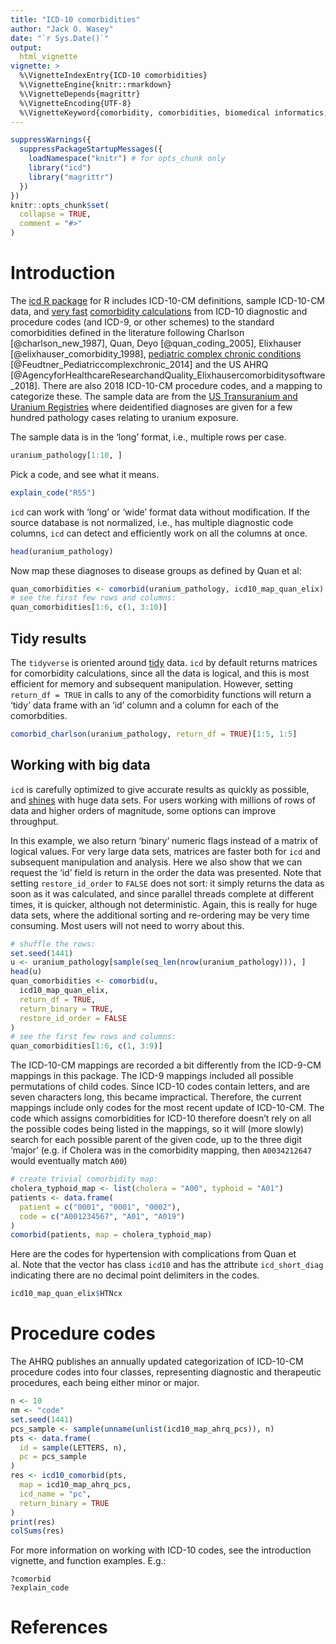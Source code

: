 ```yaml
---
title: "ICD-10 comorbidities"
author: "Jack O. Wasey"
date: "`r Sys.Date()`"
output:
  html_vignette
vignette: >
  %\VignetteIndexEntry{ICD-10 comorbidities}
  %\VignetteEngine{knitr::rmarkdown}
  %\VignetteDepends{magrittr}
  %\VignetteEncoding{UTF-8}
  %\VignetteKeyword{comorbidity, comorbidities, biomedical informatics, administrative data, matrix algebra, ICD-10, ICD-10-CM, WHO, France, Belgium}
---
```

<!--
Copyright (C) 2014 - 2020  Jack O. Wasey

This file is part of icd.

icd is free software: you can redistribute it and/or modify
it under the terms of the GNU General Public License as published by
the Free Software Foundation, either version 3 of the License, or
(at your option) any later version.

icd is distributed in the hope that it will be useful,
but WITHOUT ANY WARRANTY; without even the implied warranty of
MERCHANTABILITY or FITNESS FOR A PARTICULAR PURPOSE. See the
GNU General Public License for more details.

You should have received a copy of the GNU General Public License
along with icd. If not, see <http:#www.gnu.org/licenses/>.
-->

```r
suppressWarnings({
  suppressPackageStartupMessages({
    loadNamespace("knitr") # for opts_chunk only
    library("icd")
    library("magrittr")
  })
})
knitr::opts_chunk$set(
  collapse = TRUE,
  comment = "#>"
)
```

# Introduction

The [icd R package](https://cran.r-project.org/package=icd) for R includes
ICD-10-CM definitions, sample ICD-10-CM data, and [very fast](efficiency.pdf)
[comorbidity calculations](introduction.html) from ICD-10 diagnostic and
procedure codes (and ICD-9, or other schemes) to the standard comorbidities
defined in the literature following Charlson [@charlson_new_1987], Quan, Deyo
[@quan_coding_2005], Elixhauser [@elixhauser_comorbidity_1998], [pediatric
complex chronic conditions](PCCC.html) [@Feudtner_Pediatriccomplexchronic_2014]
and the US AHRQ
[@AgencyforHealthcareResearchandQuality_Elixhausercomorbiditysoftware_2018].
There are also 2018 ICD-10-CM procedure codes, and a mapping to categorize
these. The sample data are from the [US Transuranium and Uranium
Registries](https://ustur.wsu.edu/about-us/) where deidentified diagnoses are
given for a few hundred pathology cases relating to uranium exposure.

The sample data is in the 'long' format, i.e., multiple rows per case.

```r
uranium_pathology[1:10, ]
```

Pick a code, and see what it means.

```r
explain_code("R55")
```

`icd` can work with 'long' or 'wide' format data without modification. If the
source database is not normalized, i.e., has multiple diagnostic code columns,
`icd` can detect and efficiently work on all the columns at once.

```r
head(uranium_pathology)
```

Now map these diagnoses to disease groups as defined by Quan et al:

```r
quan_comorbidities <- comorbid(uranium_pathology, icd10_map_quan_elix)
# see the first few rows and columns:
quan_comorbidities[1:6, c(1, 3:10)]
```

## Tidy results

The `tidyverse` is oriented around [tidy](https://tidyr.tidyverse.org/articles/tidy-data.html) data. `icd` by default returns matrices for comorbidity calculations, since all the data is logical, and this is most efficient for memory and subsequent manipulation. However, setting `return_df = TRUE` in calls to any of the comorbidity functions will return a 'tidy' data frame with an 'id' column and a column for each of the comorbdities.

```r
comorbid_charlson(uranium_pathology, return_df = TRUE)[1:5, 1:5]
```

## Working with big data

`icd` is carefully optimized to give accurate results as quickly as possible,
and [shines](efficiency.pdf) with huge data sets. For users working with
millions of rows of data and higher orders of magnitude, some options can
improve throughput.

In this example, we also return 'binary' numeric flags instead of a matrix of
logical values. For very large data sets, matrices are faster both for `icd`
and subsequent manipulation and analysis. Here we also show that we can request
the 'id' field is return in the order the data was presented. Note that setting
`restore_id_order` to `FALSE` does not sort: it simply returns the data as soon
as it was calculated, and since parallel threads complete at different times,
it is quicker, although not deterministic. Again, this is really for huge data
sets, where the additional sorting and re-ordering may be very time consuming.
Most users will not need to worry about this.

```r
# shuffle the rows:
set.seed(1441)
u <- uranium_pathology[sample(seq_len(nrow(uranium_pathology))), ]
head(u)
quan_comorbidities <- comorbid(u,
  icd10_map_quan_elix,
  return_df = TRUE,
  return_binary = TRUE,
  restore_id_order = FALSE
)
# see the first few rows and columns:
quan_comorbidities[1:6, c(1, 3:9)]
```

The ICD-10-CM mappings are recorded a bit differently from the ICD-9-CM
mappings in this package. The ICD-9 mappings included all possible permutations
of child codes. Since ICD-10 codes contain letters, and are seven characters
long, this became impractical. Therefore, the current mappings include only
codes for the most recent update of ICD-10-CM. The code which assigns
comorbidities for ICD-10 therefore doesn't rely on all the possible codes being
listed in the mappings, so it will (more slowly) search for each possible
parent of the given code, up to the three digit 'major' (e.g. if Cholera was in
the comorbidity mapping, then `A0034212647` would eventually match `A00`)

```r
# create trivial comorbidity map:
cholera_typhoid_map <- list(cholera = "A00", typhoid = "A01")
patients <- data.frame(
  patient = c("0001", "0001", "0002"),
  code = c("A001234567", "A01", "A019")
)
comorbid(patients, map = cholera_typhoid_map)
```

Here are the codes for hypertension with complications from Quan et al. Note
that the vector has class `icd10` and has the attribute `icd_short_diag`
indicating there are no decimal point delimiters in the codes.

```r
icd10_map_quan_elix$HTNcx
```

# Procedure codes

The AHRQ publishes an annually updated categorization of ICD-10-CM procedure
codes into four classes, representing diagnostic and therapeutic procedures,
each being either minor or major.

```r
n <- 10
nm <- "code"
set.seed(1441)
pcs_sample <- sample(unname(unlist(icd10_map_ahrq_pcs)), n)
pts <- data.frame(
  id = sample(LETTERS, n),
  pc = pcs_sample
)
res <- icd10_comorbid(pts,
  map = icd10_map_ahrq_pcs,
  icd_name = "pc",
  return_binary = TRUE
)
print(res)
colSums(res)
```

For more information on working with ICD-10 codes, see the introduction
vignette, and function examples. E.g.:

```
?comorbid
?explain_code
```

# References
